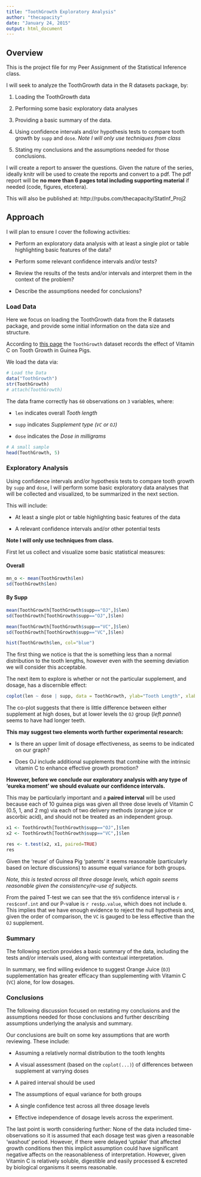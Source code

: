 ```yaml
---
title: "ToothGrowth Exploratory Analysis"
author: "thecapacity"
date: "January 24, 2015"
output: html_document
---
```


## Overview

This is the project file for my Peer Assignment of the Statistical Inference class.

I will seek to analyze the ToothGrowth data in the R datasets package, by:

1. Loading the ToothGrowth data

2. Performing some basic exploratory data analyses

3. Providing a basic summary of the data.

4. Using confidence intervals and/or hypothesis tests to compare tooth growth by ```supp``` and ```dose```. *Note I will only use techniques from class*

5. Stating my conclusions and the assumptions needed for those conclusions.

I will create a report to answer the questions. Given the nature of the series, ideally knitr will be used to create the reports and convert to a pdf. The pdf report will be **no more than 6 pages total including supporting material** if needed (code, figures, etcetera).

This will also be published at: http://rpubs.com/thecapacity/StatInf_Proj2

## Approach

I will plan to ensure I cover the following activities:

* Perform an exploratory data analysis with at least a single plot or table highlighting basic features of the data?

* Perform some relevant confidence intervals and/or tests?

* Review the results of the tests and/or intervals and interpret them in the context of the problem?

* Describe the assumptions needed for conclusions?

### Load Data
Here we focus on loading the ToothGrowth data from the R datasets package, and provide some initial information on the data size and structure.

According to [this page](https://stat.ethz.ch/R-manual/R-devel/library/datasets/html/ToothGrowth.html) the ```ToothGrowth``` dataset records the effect of Vitamin C on Tooth Growth in Guinea Pigs.

We load the data via:
```r
# Load the Data
data("ToothGrowth")
str(ToothGrowth)
# attach(ToothGrowth)
```
The data frame correctly has ```60``` observations on ```3``` variables, where:

* ```len``` indicates overall *Tooth length*

* ```supp``` indicates *Supplement type (```VC``` or ```OJ```)*

* ```dose``` indicates the *Dose in milligrams*

```r
# A small sample
head(ToothGrowth, 5)
```

### Exploratory Analysis

Using confidence intervals and/or hypothesis tests to compare tooth growth by ```supp``` and ```dose```, I will perform some basic exploratory data analyses that will be collected and visualized, to be summarized in the next section.

This will include:

* At least a single plot or table highlighting basic features of the data

* A relevant confidence intervals and/or other potential tests

**Note I will only use techniques from class.**

First let us collect and visualize some basic statistical measures:

#### Overall
```r
mn_o <- mean(ToothGrowth$len)
sd(ToothGrowth$len)
```

#### By Supp
```r
mean(ToothGrowth[ToothGrowth$supp=="OJ",]$len)
sd(ToothGrowth[ToothGrowth$supp=="OJ",]$len)

mean(ToothGrowth[ToothGrowth$supp=="VC",]$len)
sd(ToothGrowth[ToothGrowth$supp=="VC",]$len)

hist(ToothGrowth$len, col="blue")
```

The first thing we notice is that the is something less than a normal distribution to the tooth lengths, however even with the seeming deviation we will consider this acceptable.

The next item to explore is whether or not the particular supplement, and dosage, has a discernible effect:
```r
coplot(len ~ dose | supp, data = ToothGrowth, ylab="Tooth Length", xlab="Dose by Supplement - OJ (left) & VC (right)", panel=panel.smooth, show.given=FALSE, pch="-")
```

The co-plot suggests that there is little difference between either supplement at high doses, but at lower levels the ```OJ``` group (*left pannel*) seems to have had longer teeth.

**This may suggest two elements worth further experimental research:**

* Is there an upper limit of dosage effectiveness, as seems to be indicated on our graph?

* Does OJ include additional supplements that combine with the intrinsic vitamin C to enhance effective growth promotion?

**However, before we conclude our exploratory analysis with any type of 'eureka moment' we should evaluate our confidence intervals.**

This may be particularly important and a **paired interval** will be used because each of 10 guinea pigs was given all three dose levels of Vitamin C (0.5, 1, and 2 mg) via each of two delivery methods (orange juice or ascorbic acid), and should not be treated as an independent group.

```r
x1 <- ToothGrowth[ToothGrowth$supp=="OJ",]$len
x2 <- ToothGrowth[ToothGrowth$supp=="VC",]$len

res <- t.test(x2, x1, paired=TRUE)
res
```

Given the 'reuse' of Guinea Pig 'patents' it seems reasonable (particularly based on lecture discussions) to assume equal variance for both groups.

*Note, this is tested across all three dosage levels, which again seems reasonable given the consistency/re-use of subjects.*

From the paired T-test we can see that the ```95%``` confidence interval is ```r res$conf.int``` and our P-value is ```r res$p.value```, which does not include ```0```. This implies that we have enough evidence to reject the null hypothesis and, given the order of comparison, the ```VC``` is gauged to be less effective than the ```OJ``` supplement.

### Summary
The following section provides a basic summary of the data, including the tests and/or intervals used, along with contextual interpretation.

In summary, we find willing evidence to suggest Orange Juice (```OJ```) supplementation has greater efficacy than supplementing with Vitamin C (```VC```) alone, for low dosages. 

### Conclusions

The following discussion focused on restating my conclusions and the assumptions needed for those conclusions and further describing assumptions underlying the analysis and summary.

Our conclusions are built on some key assumptions that are worth reviewing. These include:

* Assuming a relatively normal distribution to the tooth lenghts

* A visual assessment (based on the ```coplot(...)```) of differences between supplement at varrying doses

* A paired interval should be used

* The assumptions of equal variance for both groups

* A single confidence test across all three dosage levels

* Effective independence of dosage levels across the experiment.

The last point is worth considering further: None of the data included time-observations so it is assumed that each dosage test was given a reasonable 'washout' period. However, if there were delayed 'uptake' that affected growth conditions then this implicit assumption could have significant negative affects on the reasonableness of interpretation. However, given Vitamin C is relatively soluble, digestible and easily processed & excreted by biological organisms it seems reasonable.

